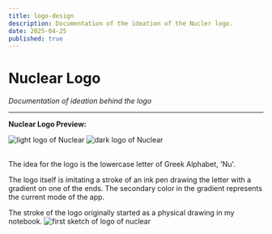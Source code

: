 ```yaml
---
title: logo-design
description: Documentation of the ideation of the Nucler logo.
date: 2025-04-25
published: true
---
```



# **Nuclear Logo**
*Documentation of ideation behind the logo*

---

**Nuclear Logo Preview:**

<div style={{ display: 'flex', gap: '50px' }}>
  <img
    src="../library/logos/logo-light-preview.png"
    alt="light logo of Nuclear"
    width={200}
    height={200}
    style={{ borderRadius: '8px' }}
  />
  <img
    src="../library/logos/logo-dark-preview.png"
    alt="dark logo of Nuclear"
    width={200}
    height={200}
    style={{ borderRadius: '8px' }}
  />
</div>

<br />

The idea for the logo is the lowercase letter of Greek Alphabet, 'Nu'.

The logo itself is imitating a stroke of an ink pen drawing the letter with a gradient on one of the ends. The secondary color in the gradient represents the current mode of the app.

The stroke of the logo originally started as a physical drawing in my notebook.
<img src="../library/logos/logo-first-sketch.jpeg" alt="first sketch of logo of nuclear" />
